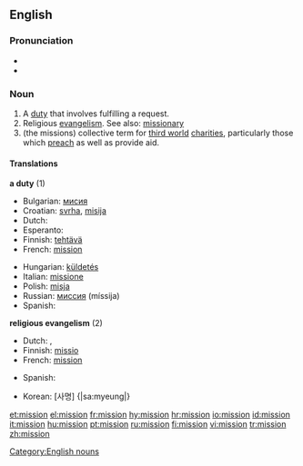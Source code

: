 ==English==
{{wikipedia}}
===Pronunciation===
*{{audio|en-us-mission.ogg|Audio (US)}}
*{{rhymes|ɪʃən}}

===Noun===
{{en-noun}}

# A [[duty]] that involves fulfilling a request.
# Religious [[evangelism]].  See also: [[missionary]]
# (the missions) collective term for [[third world]] [[charities]], particularly those which [[preach]] as well as provide aid.

====Translations====
'''a duty''' (1)
{{top}}
*Bulgarian: [[мисия]] {{f}}
*Croatian: [[svrha]], [[misija]]
*Dutch: {{t|nl|missie|f}}
*Esperanto: {{t|eo|misio}}
*Finnish: [[tehtävä]]
*French: [[#French|mission]] {{f}}
{{mid}}
*Hungarian: [[küldetés]]
*Italian: [[missione]] {{f}}
*Polish: [[misja]] {{f}}
*Russian: [[миссия]] (míssija) {{f}}
*Spanish: {{t|es|misión|f}}
{{bottom}}

'''religious evangelism''' (2)
{{top}}
*Dutch: {{t|nl|missie|f}}, {{t|nl|zending|f}}
*Finnish: [[missio]]
*French: [[#French|mission]] {{f}}
{{mid}}
*Spanish: {{t|es|misión|f}}
{{bottom}}
*Korean: [사명] {|sa:myeung|}

[[Category:English nouns]]

[[et:mission]]
[[el:mission]]
[[fr:mission]]
[[hy:mission]]
[[hr:mission]]
[[io:mission]]
[[id:mission]]
[[it:mission]]
[[hu:mission]]
[[pt:mission]]
[[ru:mission]]
[[fi:mission]]
[[vi:mission]]
[[tr:mission]]
[[zh:mission]]